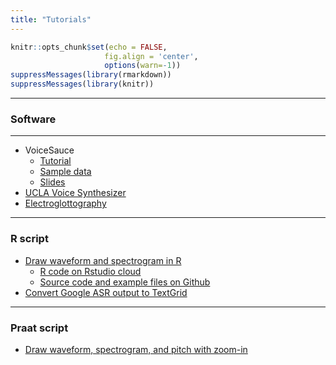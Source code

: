 ---
title: "Tutorials"
---
```{r echo=FALSE, message = FALSE}
knitr::opts_chunk$set(echo = FALSE,
                     fig.align = 'center',
                     options(warn=-1))
suppressMessages(library(rmarkdown))
suppressMessages(library(knitr))
```

***
### Software
***

* VoiceSauce
    + [Tutorial](subpages/VS-tutorial.html)
    + [Sample data](subpages/sample/Hawaiian_data.zip)
    + [Slides](subpages/Tutorial_VS.pdf)
* [UCLA Voice Synthesizer](subpages/ucla-synthesizer.html)
* [Electroglottography](subpages/Electroglottography_tutorial_YC.pdf)

***
### R script
* [Draw waveform and spectrogram in R](subpages/Draw-waveform-and-spectrogram-in-R.html)
    + [R code on Rstudio cloud](https://posit.cloud/content/5036221)
    + [Source code and example files on Github](https://github.com/yuanchaiyc/source-code/tree/main/R-Draw-waveform-spectrogram-pitch)
* [Convert Google ASR output to TextGrid](https://github.com/yuanchaiyc/source-code/tree/main/R-convert-google-asr-to-textgrid)

***
### Praat script

* [Draw waveform, spectrogram, and pitch with zoom-in](https://github.com/yuanchaiyc/source-code/blob/main/PRAAT-scripts/draw_zoom_in_wave_spectrogram_egg.praat)
